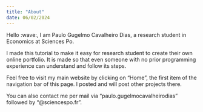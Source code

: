 ```yaml
---
title: "About"
date: 06/02/2024
---
```



Hello :wave:, I am Paulo Gugelmo Cavalheiro Dias, a research student in Economics at Sciences Po. 

I made this tutorial to make it easy for research student to create their own online portfolio. 
It is made so that even someone with no prior programming experience can understand and follow its steps.

Feel free to visit my main website by clicking on "Home", the first item of the navigation bar of this page.
I posted and will post other projects there. 

You can also contact me per mail via "paulo.gugelmocavalheirodias" followed by "@sciencespo.fr".

